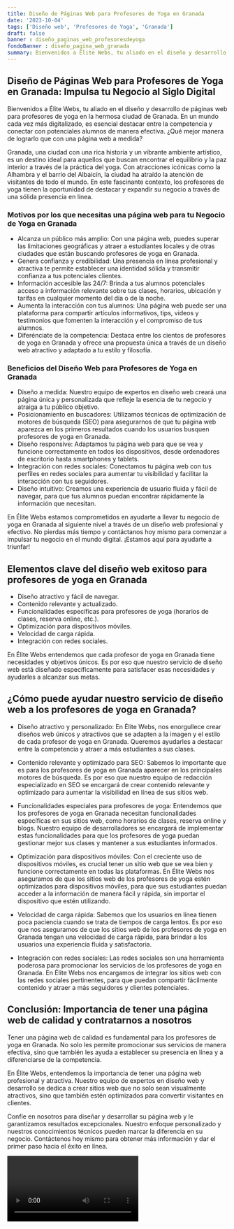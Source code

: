 ```yaml
---
title: Diseño de Páginas Web para Profesores de Yoga en Granada
date: '2023-10-04'
tags: ['Diseño web', 'Profesores de Yoga', 'Granada']
draft: false
banner : diseño_paginas_web_profesoresdeyoga
fondoBanner : diseño_pagina_web_granada
summary: Bienvenidos a Élite Webs, tu aliado en el diseño y desarrollo de páginas web para profesores de yoga en la hermosa ciudad de Granada. En un mundo cada vez más digitalizado, es esencial destacar entre la competencia y conectar con potenciales alumnos de manera efectiva. ¿Qué mejor manera de lograrlo que con una página web a medida?
---
```


## Diseño de Páginas Web para Profesores de Yoga en Granada: Impulsa tu Negocio al Siglo Digital

Bienvenidos a Élite Webs, tu aliado en el diseño y desarrollo de páginas web para profesores de yoga en la hermosa ciudad de Granada. En un mundo cada vez más digitalizado, es esencial destacar entre la competencia y conectar con potenciales alumnos de manera efectiva. ¿Qué mejor manera de lograrlo que con una página web a medida?

Granada, una ciudad con una rica historia y un vibrante ambiente artístico, es un destino ideal para aquellos que buscan encontrar el equilibrio y la paz interior a través de la práctica del yoga. Con atracciones icónicas como la Alhambra y el barrio del Albaicín, la ciudad ha atraído la atención de visitantes de todo el mundo. En este fascinante contexto, los profesores de yoga tienen la oportunidad de destacar y expandir su negocio a través de una sólida presencia en línea.

### Motivos por los que necesitas una página web para tu Negocio de Yoga en Granada

- Alcanza un público más amplio: Con una página web, puedes superar las limitaciones geográficas y atraer a estudiantes locales y de otras ciudades que están buscando profesores de yoga en Granada.
- Genera confianza y credibilidad: Una presencia en línea profesional y atractiva te permite establecer una identidad sólida y transmitir confianza a tus potenciales clientes.
- Información accesible las 24/7: Brinda a tus alumnos potenciales acceso a información relevante sobre tus clases, horarios, ubicación y tarifas en cualquier momento del día o de la noche.
- Aumenta la interacción con tus alumnos: Una página web puede ser una plataforma para compartir artículos informativos, tips, videos y testimonios que fomenten la interacción y el compromiso de tus alumnos.
- Diferénciate de la competencia: Destaca entre los cientos de profesores de yoga en Granada y ofrece una propuesta única a través de un diseño web atractivo y adaptado a tu estilo y filosofía.

### Beneficios del Diseño Web para Profesores de Yoga en Granada

- Diseño a medida: Nuestro equipo de expertos en diseño web creará una página única y personalizada que refleje la esencia de tu negocio y atraiga a tu público objetivo.
- Posicionamiento en buscadores: Utilizamos técnicas de optimización de motores de búsqueda (SEO) para asegurarnos de que tu página web aparezca en los primeros resultados cuando los usuarios busquen profesores de yoga en Granada.
- Diseño responsive: Adaptamos tu página web para que se vea y funcione correctamente en todos los dispositivos, desde ordenadores de escritorio hasta smartphones y tablets.
- Integración con redes sociales: Conectamos tu página web con tus perfiles en redes sociales para aumentar tu visibilidad y facilitar la interacción con tus seguidores.
- Diseño intuitivo: Creamos una experiencia de usuario fluida y fácil de navegar, para que tus alumnos puedan encontrar rápidamente la información que necesitan.

En Élite Webs estamos comprometidos en ayudarte a llevar tu negocio de yoga en Granada al siguiente nivel a través de un diseño web profesional y efectivo. No pierdas más tiempo y contáctanos hoy mismo para comenzar a impulsar tu negocio en el mundo digital. ¡Estamos aquí para ayudarte a triunfar!

<GifSeo />

<Cta />

## Elementos clave del diseño web exitoso para profesores de yoga en Granada

- Diseño atractivo y fácil de navegar.
- Contenido relevante y actualizado.
- Funcionalidades específicas para profesores de yoga (horarios de clases, reserva online, etc.).
- Optimización para dispositivos móviles.
- Velocidad de carga rápida.
- Integración con redes sociales.

En Élite Webs entendemos que cada profesor de yoga en Granada tiene necesidades y objetivos únicos. Es por eso que nuestro servicio de diseño web está diseñado específicamente para satisfacer esas necesidades y ayudarles a alcanzar sus metas.

## ¿Cómo puede ayudar nuestro servicio de diseño web a los profesores de yoga en Granada?

- Diseño atractivo y personalizado: En Élite Webs, nos enorgullece crear diseños web únicos y atractivos que se adapten a la imagen y el estilo de cada profesor de yoga en Granada. Queremos ayudarles a destacar entre la competencia y atraer a más estudiantes a sus clases.

- Contenido relevante y optimizado para SEO: Sabemos lo importante que es para los profesores de yoga en Granada aparecer en los principales motores de búsqueda. Es por eso que nuestro equipo de redacción especializado en SEO se encargará de crear contenido relevante y optimizado para aumentar la visibilidad en línea de sus sitios web.

- Funcionalidades especiales para profesores de yoga: Entendemos que los profesores de yoga en Granada necesitan funcionalidades específicas en sus sitios web, como horarios de clases, reserva online y blogs. Nuestro equipo de desarrolladores se encargará de implementar estas funcionalidades para que los profesores de yoga puedan gestionar mejor sus clases y mantener a sus estudiantes informados.

- Optimización para dispositivos móviles: Con el creciente uso de dispositivos móviles, es crucial tener un sitio web que se vea bien y funcione correctamente en todas las plataformas. En Élite Webs nos aseguramos de que los sitios web de los profesores de yoga estén optimizados para dispositivos móviles, para que sus estudiantes puedan acceder a la información de manera fácil y rápida, sin importar el dispositivo que estén utilizando.

- Velocidad de carga rápida: Sabemos que los usuarios en línea tienen poca paciencia cuando se trata de tiempos de carga lentos. Es por eso que nos aseguramos de que los sitios web de los profesores de yoga en Granada tengan una velocidad de carga rápida, para brindar a los usuarios una experiencia fluida y satisfactoria.

- Integración con redes sociales: Las redes sociales son una herramienta poderosa para promocionar los servicios de los profesores de yoga en Granada. En Élite Webs nos encargamos de integrar los sitios web con las redes sociales pertinentes, para que puedan compartir fácilmente contenido y atraer a más seguidores y clientes potenciales.

## Conclusión: Importancia de tener una página web de calidad y contratarnos a nosotros

Tener una página web de calidad es fundamental para los profesores de yoga en Granada. No solo les permite promocionar sus servicios de manera efectiva, sino que también les ayuda a establecer su presencia en línea y a diferenciarse de la competencia.

En Élite Webs, entendemos la importancia de tener una página web profesional y atractiva. Nuestro equipo de expertos en diseño web y desarrollo se dedica a crear sitios web que no solo sean visualmente atractivos, sino que también estén optimizados para convertir visitantes en clientes.

Confíe en nosotros para diseñar y desarrollar su página web y le garantizamos resultados excepcionales. Nuestro enfoque personalizado y nuestros conocimientos técnicos pueden marcar la diferencia en su negocio. Contáctenos hoy mismo para obtener más información y dar el primer paso hacia el éxito en línea.

<Video />

<CtaBot job='Profesores de Yoga' city='Granada'/>

<Gmaps query='Granada+españa+maps' />